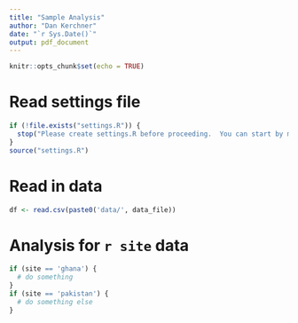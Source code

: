 ```yaml
---
title: "Sample Analysis"
author: "Dan Kerchner"
date: "`r Sys.Date()`"
output: pdf_document
---
```


```r
knitr::opts_chunk$set(echo = TRUE)
```

# Read settings file

```r
if (!file.exists("settings.R")) {
  stop("Please create settings.R before proceeding.  You can start by making and customizing a copy of example.settings.R")
}
source("settings.R")
```

# Read in data
```r
df <- read.csv(paste0('data/', data_file))
```


# Analysis for `r site` data
```r
if (site == 'ghana') {
  # do something
}
if (site == 'pakistan') {
  # do something else
}
```